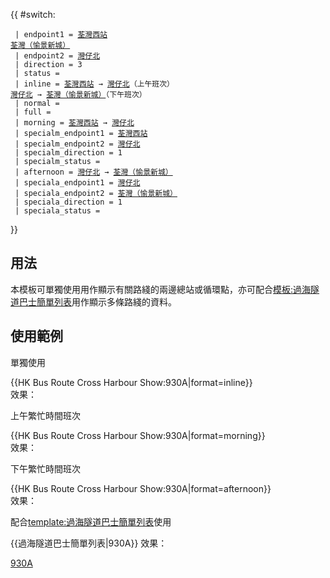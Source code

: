 {{Error|錯誤：此模板已停用。請見[[Template:HK Bus Route Cross Harbour/doc]]。}}{{ #switch: {{{format|}}}
  | endpoint1 = [[荃灣西站公共運輸交匯處|荃灣西站]]<br/>[[荃灣（愉景新城）巴士總站|荃灣（愉景新城）]]
  | endpoint2 = [[灣仔北公共運輸交匯處|灣仔北]]
  | direction = 3
  | status = {{HK Bus Status|P}}
  | inline = [[荃灣西站公共運輸交匯處|荃灣西站]] → [[灣仔北公共運輸交匯處|灣仔北]]（上午班次）<br/>[[灣仔北公共運輸交匯處|灣仔北]] → [[荃灣（愉景新城）巴士總站|荃灣（愉景新城）]]（下午班次）
  | normal =
  | full =
  | morning = [[荃灣西站公共運輸交匯處|荃灣西站]] → [[灣仔北公共運輸交匯處|灣仔北]]
  | specialm_endpoint1 = [[荃灣西站公共運輸交匯處|荃灣西站]]
  | specialm_endpoint2 = [[灣仔北公共運輸交匯處|灣仔北]]
  | specialm_direction = 1
  | specialm_status =  {{HK Bus Status|M}}
  | afternoon = [[灣仔北公共運輸交匯處|灣仔北]] → [[荃灣（愉景新城）巴士總站|荃灣（愉景新城）]]
  | speciala_endpoint1 = [[灣仔北公共運輸交匯處|灣仔北]]
  | speciala_endpoint2 = [[荃灣（愉景新城）巴士總站|荃灣（愉景新城）]]
  | speciala_direction = 1
  | speciala_status =  {{HK Bus Status|A}}
}}<noinclude>

==用法==
本模板可單獨使用用作顯示有關路綫的兩邊總站或循環點，亦可配合[[模板:過海隧道巴士簡單列表]]用作顯示多條路綫的資料。

==使用範例==
;單獨使用
<nowiki>{{HK Bus Route Cross Harbour Show:930A|format=inline}}</nowiki><br>
效果：{{HK Bus Route Cross Harbour Show:930A|format=inline}}

;上午繁忙時間班次
<nowiki>{{HK Bus Route Cross Harbour Show:930A|format=morning}}</nowiki><br>
效果：{{HK Bus Route Cross Harbour Show:930A|format=morning}}

;下午繁忙時間班次
<nowiki>{{HK Bus Route Cross Harbour Show:930A|format=afternoon}}</nowiki><br>
效果：{{HK Bus Route Cross Harbour Show:930A|format=afternoon}}

;配合[[template:過海隧道巴士簡單列表]]使用
<nowiki>{{過海隧道巴士簡單列表|930A}}</nowiki>
效果：{{過海隧道巴士簡單列表|930A}}
[[Category:過海隧道巴士路線模板|930A]]</noinclude>